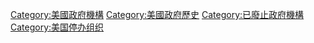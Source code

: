 [[Category:美國政府機構|Category:美國政府機構]]
[[Category:美國政府歷史|Category:美國政府歷史]]
[[Category:已廢止政府機構|Category:已廢止政府機構]]
[[Category:美国停办组织|Category:美国停办组织]]